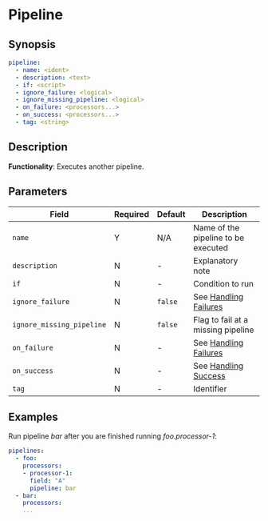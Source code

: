 # Pipeline

## Synopsis

```yaml {2}
pipeline:
  - name: <ident>
  - description: <text>
  - if: <script>
  - ignore_failure: <logical>
  - ignore_missing_pipeline: <logical>
  - on_failure: <processors...>
  - on_success: <processors...>
  - tag: <string>
```

## Description

**Functionality**: Executes another pipeline.

## Parameters

|Field|Required|Default|Description|
|---|---|---|---|
|`name`|Y|N/A|Name of the pipeline to be executed|
|`description`|N|-|Explanatory note|
|`if`|N|-|Condition to run|
|`ignore_failure`|N|`false`|See [Handling Failures](../handling-failures.mdx)|
|`ignore_missing_pipeline`|N|`false`|Flag to fail at a missing pipeline|
|`on_failure`|N|-|See [Handling Failures](../handling-failures.mdx)|
|`on_success`|N|-|See [Handling Success](../handling-success.mdx)|
|`tag`|N|-|Identifier|

## Examples

Run pipeline _bar_ after you are finished running _foo.processor-1_:

```yaml
pipelines:
  - foo:
    processors:
    - processor-1:
      field: "A"
      pipeline: bar
  - bar:
    processors:
    ...
```
